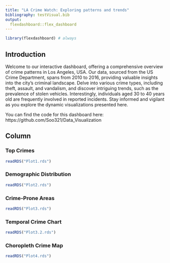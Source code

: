 ```yaml
---
title: "LA Crime Watch: Exploring patterns and trends"
bibliography: testVisual.bib
output: 
  flexdashboard::flex_dashboard
---
```


```r
library(flexdashboard) # always
```

## Introduction {.sidebar}


Welcome to our interactive dashboard, offering a comprehensive overview of crime patterns in Los Angeles, USA. Our data, sourced from the US Crime Department, spans from 2010 to 2016, providing valuable insights into the city's criminal landscape. Delve into various crime types, including theft, assault, and vandalism, and discover intriguing trends, such as the prevalence of stolen vehicles. Interestingly, individuals aged 30 to 40 years old are frequently involved in reported incidents. Stay informed and vigilant as you explore the dynamic visualizations presented here.

You can find the code for this dashboard here:
https://github.com/Soo321/Data_Visualization

## Column {.tabset .tabset-fade}


### Top Crimes

```r
readRDS("Plot1.rds")
```


### Demographic Distribution

```r
readRDS("Plot2.rds")
```

### Crime-Prone Areas

```r
readRDS("Plot3.rds")
```

### Temporal Crime Chart

```r
readRDS("Plot3.2.rds")
```


### Choropleth Crime Map

```r
readRDS("Plot4.rds")
```

